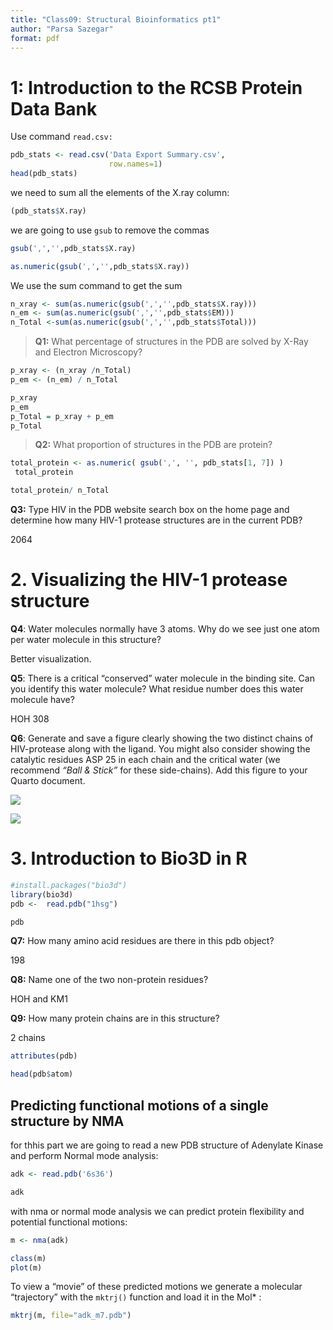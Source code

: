```yaml
---
title: "Class09: Structural Bioinformatics pt1"
author: "Parsa Sazegar"
format: pdf
---
```


# 1: Introduction to the RCSB Protein Data Bank

Use command `read.csv:`

```r
pdb_stats <- read.csv('Data Export Summary.csv', 
                      row.names=1)
head(pdb_stats)
```

we need to sum all the elements of the X.ray column:

```r
(pdb_stats$X.ray)
```

we are going to use `gsub` to remove the commas

```r
gsub(',','',pdb_stats$X.ray)
```

```r
as.numeric(gsub(',','',pdb_stats$X.ray))

```

We use the sum command to get the sum

```r
n_xray <- sum(as.numeric(gsub(',','',pdb_stats$X.ray)))
n_em <- sum(as.numeric(gsub(',','',pdb_stats$EM)))
n_Total <-sum(as.numeric(gsub(',','',pdb_stats$Total)))

```

> **Q1:** What percentage of structures in the PDB are solved by X-Ray and Electron Microscopy?

```r
p_xray <- (n_xray /n_Total)
p_em <- (n_em) / n_Total

p_xray
p_em
p_Total = p_xray + p_em
p_Total
```

> **Q2:** What proportion of structures in the PDB are protein?

```r
total_protein <- as.numeric( gsub(',', '', pdb_stats[1, 7]) )
 total_protein
```

```r
total_protein/ n_Total
```

**Q3:** Type HIV in the PDB website search box on the home page and determine how many HIV-1 protease structures are in the current PDB?

2064

# 2. Visualizing the HIV-1 protease structure

**Q4**: Water molecules normally have 3 atoms. Why do we see just one atom per water molecule in this structure?

Better visualization.

**Q5**: There is a critical "conserved" water molecule in the binding site. Can you identify this water molecule? What residue number does this water molecule have?

HOH 308

**Q6**: Generate and save a figure clearly showing the two distinct chains of HIV-protease along with the ligand. You might also consider showing the catalytic residues ASP 25 in each chain and the critical water (we recommend *"Ball & Stick"* for these side-chains). Add this figure to your Quarto document.

![](images/1HSG%20(2).png)

![](images/1HSG%20(1)-01.png)

# 3. Introduction to Bio3D in R

```r
#install.packages("bio3d")
library(bio3d)
pdb <-  read.pdb("1hsg")
```

```r
pdb
```

**Q7:** How many amino acid residues are there in this pdb object?

198

**Q8:** Name one of the two non-protein residues? 

HOH and KM1

**Q9:** How many protein chains are in this structure? 

2 chains

```r
attributes(pdb)
```

```r
head(pdb$atom)
```

## Predicting functional motions of a single structure by NMA

for thhis part we are going to read a new PDB structure of Adenylate Kinase and perform Normal mode analysis:

```r
adk <- read.pdb('6s36')
```

```r
adk
```

with nma or normal mode analysis we can predict protein flexibility and potential functional motions:

```r
m <- nma(adk)
```

```r
class(m)
plot(m)
```

To view a "movie" of these predicted motions we generate a molecular "trajectory" with the `mktrj()` function and load it in the Mol\* :

```r
mktrj(m, file="adk_m7.pdb")
```
